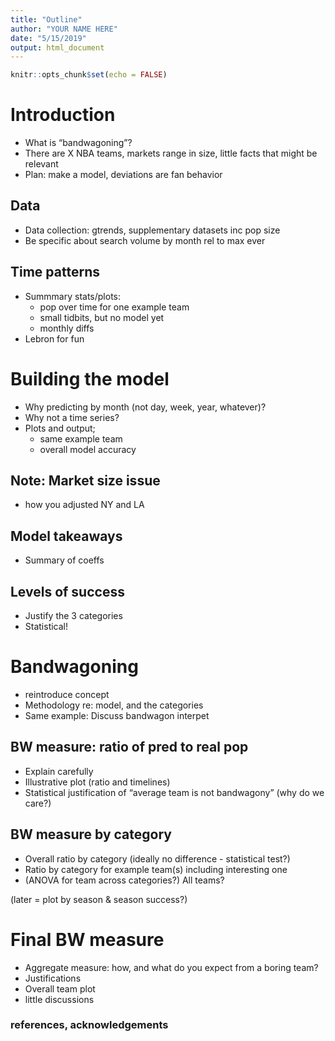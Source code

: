 ```yaml
---
title: "Outline"
author: "YOUR NAME HERE"
date: "5/15/2019"
output: html_document
---
```


```r
knitr::opts_chunk$set(echo = FALSE)
```

# Introduction

- What is "bandwagoning"?
- There are X NBA teams, markets range in size, little facts that might be relevant
- Plan: make a model, deviations are fan behavior

## Data

- Data collection: gtrends, supplementary datasets inc pop size
- Be specific about search volume by month rel to max ever

## Time patterns

- Summmary stats/plots: 
  + pop over time for one example team
  + small tidbits, but no model yet
  + monthly diffs
- Lebron for fun
  
# Building the model

- Why predicting by month (not day, week, year, whatever)?
- Why not  a time series?
- Plots and output; 
  + same example team
  + overall model accuracy
  
## Note: Market size issue

- how you adjusted NY and LA

## Model takeaways

- Summary of coeffs

## Levels of success

- Justify the 3 categories
- Statistical!

# Bandwagoning

- reintroduce concept
- Methodology re: model, and the categories
- Same example: Discuss bandwagon interpet

## BW measure: ratio of pred to real pop

- Explain carefully
- Illustrative plot  (ratio and timelines)
- Statistical justification of "average team is not bandwagony" (why do we care?)

## BW measure by category

- Overall ratio by category  (ideally no difference - statistical test?)
- Ratio by category for example team(s) including interesting one
- (ANOVA for team across categories?)  All teams?

(later = plot by season & season success?)

# Final BW measure

- Aggregate measure: how, and what do you expect from a boring team?
- Justifications
- Overall team plot
- little discussions


### references, acknowledgements